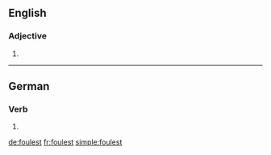 ==English==

===Adjective===
{{head|en|adjective superlative form}}

# {{en-superlative of|foul}}

----

==German==

===Verb===
{{head|de|verb form}}

# {{de-verb form of|foulen|2|s|k1}}

[[de:foulest]]
[[fr:foulest]]
[[simple:foulest]]